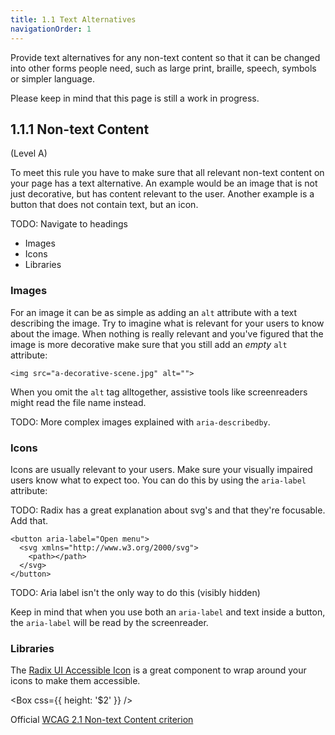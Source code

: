 ```yaml
---
title: 1.1 Text Alternatives
navigationOrder: 1
---
```


Provide text alternatives for any non-text content so that it can be changed into other forms people need, such as large print, braille, speech, symbols or simpler language.

Please keep in mind that this page is still a work in progress.

## 1.1.1 Non-text Content

(Level A)

To meet this rule you have to make sure that all relevant non-text content on your page has a text alternative.
An example would be an image that is not just decorative, but has content relevant to the user.
Another example is a button that does not contain text, but an icon.

TODO: Navigate to headings

- Images
- Icons
- Libraries

### Images

For an image it can be as simple as adding an `alt` attribute with a text describing the image.
Try to imagine what is relevant for your users to know about the image. When nothing is really relevant and you've figured that the image is more decorative make sure that you still add an _empty_ `alt` attribute:

```tsx
<img src="a-decorative-scene.jpg" alt="">
```

When you omit the `alt` tag alltogether, assistive tools like screenreaders might read the file name instead.

TODO: More complex images explained with `aria-describedby`.

### Icons

Icons are usually relevant to your users.
Make sure your visually impaired users know what to expect too.
You can do this by using the `aria-label` attribute:

TODO: Radix has a great explanation about svg's and that they're focusable. Add that.

```tsx
<button aria-label="Open menu">
  <svg xmlns="http://www.w3.org/2000/svg">
    <path></path>
  </svg>
</button>
```

TODO: Aria label isn't the only way to do this (visibly hidden)

Keep in mind that when you use both an `aria-label` and text inside a button, the `aria-label` will be read by the screenreader.

### Libraries

The [Radix UI Accessible Icon](https://radix-ui.com/primitives/docs/utilities/accessible-icon) is a great component to wrap around your icons to make them accessible.

<Box css={{ height: '$2' }} />

Official [WCAG 2.1 Non-text Content criterion](https://www.w3.org/TR/WCAG21/#non-text-content)
